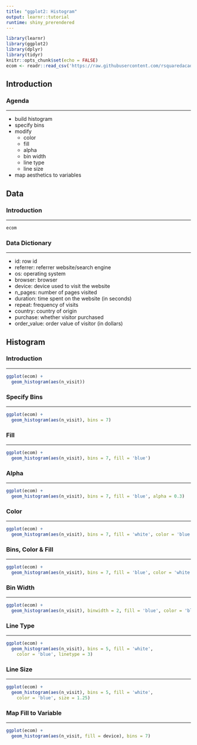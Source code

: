 ```yaml
---
title: "ggplot2: Histogram"
output: learnr::tutorial
runtime: shiny_prerendered
---
```


```r
library(learnr)
library(ggplot2)
library(dplyr)
library(tidyr)
knitr::opts_chunk$set(echo = FALSE)
ecom <- readr::read_csv('https://raw.githubusercontent.com/rsquaredacademy/datasets/master/web.csv')
```

## Introduction

### Agenda

<hr>

- build histogram
- specify bins
- modify 
    - color
    - fill
    - alpha
    - bin width
    - line type
    - line size
- map aesthetics to variables

## Data 

### Introduction

<hr>

```r
ecom
```

### Data Dictionary

<hr>

- id: row id
- referrer: referrer website/search engine
- os: operating system
- browser: browser
- device: device used to visit the website
- n_pages: number of pages visited
- duration: time spent on the website (in seconds)
- repeat: frequency of visits
- country: country of origin
- purchase: whether visitor purchased
- order_value: order value of visitor (in dollars)


## Histogram

### Introduction

<hr>

```r
ggplot(ecom) +
  geom_histogram(aes(n_visit))
```

### Specify Bins

<hr>

```r
ggplot(ecom) +
  geom_histogram(aes(n_visit), bins = 7)
```

### Fill

<hr>

```r
ggplot(ecom) +
  geom_histogram(aes(n_visit), bins = 7, fill = 'blue')
```

### Alpha

<hr>

```r
ggplot(ecom) +
  geom_histogram(aes(n_visit), bins = 7, fill = 'blue', alpha = 0.3)
```

### Color

<hr>

```r
ggplot(ecom) +
  geom_histogram(aes(n_visit), bins = 7, fill = 'white', color = 'blue')
```

### Bins, Color & Fill

<hr>

```r
ggplot(ecom) +
  geom_histogram(aes(n_visit), bins = 7, fill = 'blue', color = 'white')
```


### Bin Width

<hr>

```r
ggplot(ecom) +
  geom_histogram(aes(n_visit), binwidth = 2, fill = 'blue', color = 'black')
```

### Line Type

<hr>

```r
ggplot(ecom) +
  geom_histogram(aes(n_visit), bins = 5, fill = 'white', 
    color = 'blue', linetype = 3)
```

### Line Size

<hr>

```r
ggplot(ecom) +
  geom_histogram(aes(n_visit), bins = 5, fill = 'white', 
    color = 'blue', size = 1.25)
```

### Map Fill to Variable

<hr>

```r
ggplot(ecom) +
  geom_histogram(aes(n_visit, fill = device), bins = 7)
```
